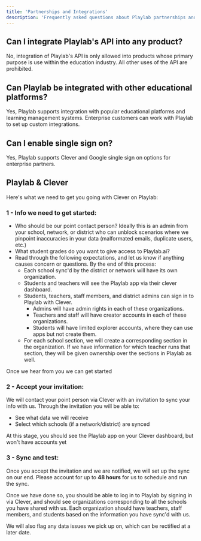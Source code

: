 ```yaml
---
title: 'Partnerships and Integrations'
description: 'Frequently asked questions about Playlab partnerships and platform integrations'
---
```


## Can I integrate Playlab's API into any product?

No, integration of Playlab's API is only allowed into products whose primary purpose is use within the education industry. All other uses of the API are prohibited.

## Can Playlab be integrated with other educational platforms?

Yes, Playlab supports integration with popular educational platforms and learning management systems. Enterprise customers can work with Playlab to set up custom integrations.

## Can I enable single sign on?

Yes, Playlab supports Clever and Google single sign on options for enterprise partners.

## Playlab & Clever

Here's what we need to get you going with Clever on Playlab:

### 1 - Info we need to get started:
* Who should be our point contact person? Ideally this is an admin from your school, network, or district who can unblock scenarios where we pinpoint inaccuracies in your data (malformated emails, duplicate users, etc.)
* What student grades do you want to give access to Playlab.ai?
* Read through the following expectations, and let us know if anything causes concern or questions. By the end of this process:
   * Each school sync'd by the district or network will have its own organization.
   * Students and teachers will see the Playlab app via their clever dashboard.
   * Students, teachers, staff members, and district admins can sign in to Playlab with Clever.
      * Admins will have admin rights in each of these organizations.
      * Teachers and staff will have creator accounts in each of these organizations.
      * Students will have limited explorer accounts, where they can use apps but not create them.
   * For each school section, we will create a corresponding section in the organization. If we have information for which teacher runs that section, they will be given ownership over the sections in Playlab as well.

Once we hear from you we can get started

### 2 - Accept your invitation:
We will contact your point person via Clever with an invitation to sync your info with us. Through the invitation you will be able to:
* See what data we will receive
* Select which schools (if a network/district) are synced

At this stage, you should see the Playlab app on your Clever dashboard, but won't have accounts yet

### 3 - Sync and test:
Once you accept the invitation and we are notified, we will set up the sync on our end. Please account for up to **48 hours** for us to schedule and run the sync.

Once we have done so, you should be able to log in to Playlab by signing in via Clever, and should see organizations corresponding to all the schools you have shared with us. Each organization should have teachers, staff members, and students based on the information you have sync'd with us.

We will also flag any data issues we pick up on, which can be rectified at a later date.